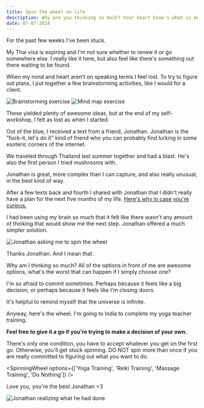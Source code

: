 ```yaml
---
title: Spin the wheel on life
description: Why are you thinking so much? Your heart know's what is best, let it spin the wheel.
date: 07-07-2024
---
```


For the past few weeks I've been stuck.

My Thai visa is expiring and I'm not sure whether to renew it or go somewhere else.
I really like it here, but also feel like there's something out there waiting to be found.

When my mind and heart aren't on speaking terms I feel lost.
To try to figure out plans, I put together a few brainstorming activities, like I would for a client.

![Brainstorming exercise](/images/articles/spin-the-wheel/brainstorming.png)
![Mind map exercise](/images/articles/spin-the-wheel/mind-map.png)

These yielded plenty of awesome ideas, but at the end of my self-workshop, I felt as lost as when I started.

Out of the blue, I received a text from a friend, Jonathan.
Jonathan is the "fuck-it, let's do it" kind of friend who you can probably find lurking in some esoteric corners of the internet.

We traveled through Thailand last summer together and had a blast.
He's also the first person I tried mushrooms with.

Jonathan is great, more complex than I can capture, and also really unusual, in the best kind of way.

After a few texts back and fourth I shared with Jonathan that I didn't really have a plan for the next five months of my life.
[Here's why in case you're curious.](/blog/when-things-arent-as-planned)

I had been using my brain so much that it felt like there wasn't any amount of thinking that would show me the next step.
Jonathan offered a much simpler solution.

![Jonathan asking me to spin the wheel](/images/articles/spin-the-wheel/jonathan-prompt.png)

Thanks Jonathan.
And I mean that.

Why am I thinking so much?
All of the options in front of me are awesome options, what's the worst that can happen if I simply choose one?

I'm so afraid to commit sometimes.
Perhaps because it feels like a big decision, or perhaps because it feels like I'm closing doors.

It's helpful to remind myself that the universe is infinite.

Anyway, here's the wheel.
I'm going to India to complete my yoga teacher training.

**Feel free to give it a go if you're trying to make a decision of your own.**

There's only one condition, you have to accept whatever you get on the first go.
Otherwise, you'll get stuck spinning.
DO NOT spin more than once if you are really committed to figuring out what you want to do.


<NotProse><SpinningWheel options={['Yoga Training', 'Reiki Training', 'Massage Training', 'Do Nothing']} /></NotProse>

Love you, you're the best Jonathan \<3

![Jonathan realizing what he had done](/images/articles/spin-the-wheel/jonathan-response.png)
